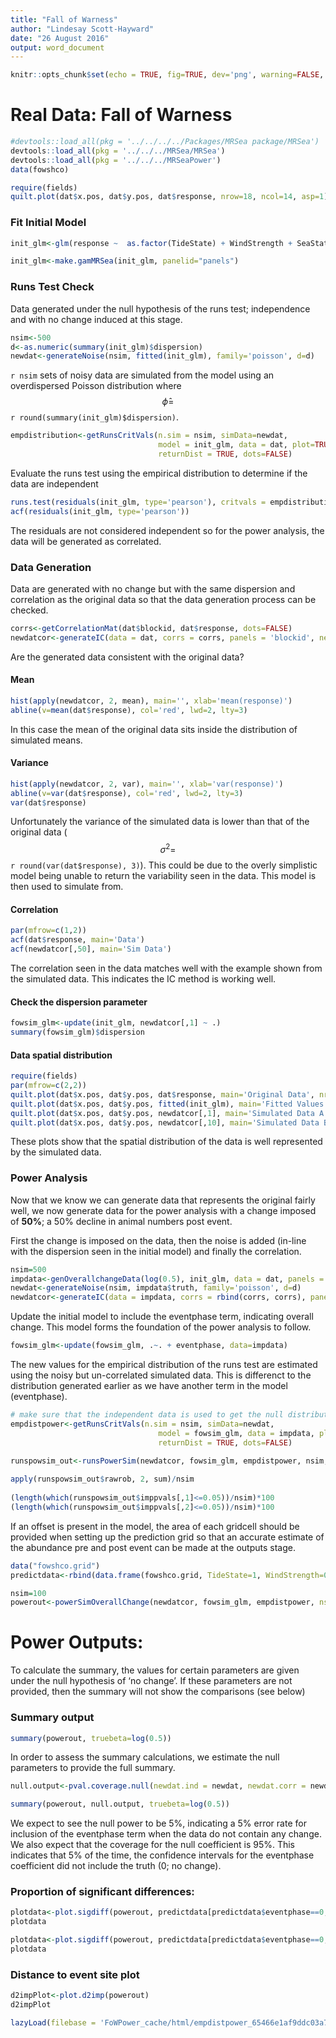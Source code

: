 ```yaml
---
title: "Fall of Warness"
author: "Lindesay Scott-Hayward"
date: "26 August 2016"
output: word_document
---
```


```r
knitr::opts_chunk$set(echo = TRUE, fig=TRUE, dev='png', warning=FALSE, message=FALSE, comment='')
```
# Real Data: Fall of Warness

```r
#devtools::load_all(pkg = '../../../../Packages/MRSea package/MRSea')
devtools::load_all(pkg = '../../../MRSea/MRSea')
devtools::load_all(pkg = '../../../MRSeaPower')
data(fowshco)
```

```r
require(fields)
quilt.plot(dat$x.pos, dat$y.pos, dat$response, nrow=18, ncol=14, asp=1)

```



### Fit Initial Model
```r
init_glm<-glm(response ~  as.factor(TideState) + WindStrength + SeaState + SimpPrecipitation + CloudCover + Depth + offset(log(areatime)), data=dat, family=quasipoisson)

init_glm<-make.gamMRSea(init_glm, panelid="panels")
```


### Runs Test Check

Data generated under the null hypothesis of the runs test; independence and with no change induced at this stage.

```r
nsim<-500
d<-as.numeric(summary(init_glm)$dispersion)
newdat<-generateNoise(nsim, fitted(init_glm), family='poisson', d=d)
```

`r nsim` sets of noisy data are simulated from the model using an overdispersed Poisson distribution where $$\hat{\phi} = $$ `r round(summary(init_glm)$dispersion)`.

```r
empdistribution<-getRunsCritVals(n.sim = nsim, simData=newdat, 
                                 model = init_glm, data = dat, plot=TRUE, 
                                 returnDist = TRUE, dots=FALSE)
```

Evaluate the runs test using the empirical distribution to determine if the data are independent
```r
runs.test(residuals(init_glm, type='pearson'), critvals = empdistribution)
acf(residuals(init_glm, type='pearson'))
```

The residuals are not considered independent so for the power analysis, the data will be generated as correlated.

### Data Generation

Data are generated with no change but with the same dispersion and correlation as the original data so that the data generation process can be checked.

```r
corrs<-getCorrelationMat(dat$blockid, dat$response, dots=FALSE)
newdatcor<-generateIC(data = dat, corrs = corrs, panels = 'blockid', newdata = newdat, nsim = nsim, dots = FALSE)
```

Are the generated data consistent with the original data?

#### Mean
```r
hist(apply(newdatcor, 2, mean), main='', xlab='mean(response)')
abline(v=mean(dat$response), col='red', lwd=2, lty=3)
```

In this case the mean of the original data sits inside the distribution of simulated means. 

#### Variance
```r
hist(apply(newdatcor, 2, var), main='', xlab='var(response)')
abline(v=var(dat$response), col='red', lwd=2, lty=3)
var(dat$response)
```

Unfortunately the variance of the simulated data is lower than that of the original data ($$\sigma^2 = $$ ```r round(var(dat$response), 3)```).  This could be due to the overly simplistic model being unable to return the variability seen in the data.  This model is then used to simulate from.

#### Correlation

```r
par(mfrow=c(1,2))
acf(dat$response, main='Data')
acf(newdatcor[,50], main='Sim Data')
```

The correlation seen in the data matches well with the example shown from the simulated data.  This indicates the IC method is working well.

#### Check the dispersion parameter

```r
fowsim_glm<-update(init_glm, newdatcor[,1] ~ .)
summary(fowsim_glm)$dispersion
```


#### Data spatial distribution

```r
require(fields)
par(mfrow=c(2,2))
quilt.plot(dat$x.pos, dat$y.pos, dat$response, main='Original Data', nrow=18, ncol=14, asp=1)
quilt.plot(dat$x.pos, dat$y.pos, fitted(init_glm), main='Fitted Values', nrow=18, ncol=14, asp=1)
quilt.plot(dat$x.pos, dat$y.pos, newdatcor[,1], main='Simulated Data A', nrow=18, ncol=14, asp=1)
quilt.plot(dat$x.pos, dat$y.pos, newdatcor[,10], main='Simulated Data B', nrow=18, ncol=14, asp=1)
```

These plots show that the spatial distribution of the data is well represented by the simulated data. 

### Power Analysis

Now that we know we can generate data that represents the original fairly well, we now generate data for the power analysis with a change imposed of **50\%**; a 50\% decline in animal numbers post event.

First the change is imposed on the data, then the noise is added (in-line with the dispersion seen in the initial model) and finally the correlation. 

```r
nsim=500
impdata<-genOverallchangeData(log(0.5), init_glm, data = dat, panels = 'newbidNum')
newdat<-generateNoise(nsim, impdata$truth, family='poisson', d=d)
newdatcor<-generateIC(data = impdata, corrs = rbind(corrs, corrs), panels = 'panels', newdata = newdat, nsim = nsim, dots = FALSE)
```

Update the initial model to include the eventphase term, indicating overall change. This model forms the foundation of the power analysis to follow.

```r
fowsim_glm<-update(fowsim_glm, .~. + eventphase, data=impdata)
```

The new values for the empirical distribution of the runs test are estimated using the noisy but un-correlated simulated data. This is differenct to the distribution generated earlier as we have another term in the model (eventphase).

```r
# make sure that the independent data is used to get the null distribution
empdistpower<-getRunsCritVals(n.sim = nsim, simData=newdat, 
                                 model = fowsim_glm, data = impdata, plot=TRUE, 
                                 returnDist = TRUE, dots=FALSE)
```


```r
runspowsim_out<-runsPowerSim(newdatcor, fowsim_glm, empdistpower, nsim, powercoefid = length(coef(fowsim_glm)))
  
apply(runspowsim_out$rawrob, 2, sum)/nsim
  
(length(which(runspowsim_out$imppvals[,1]<=0.05))/nsim)*100
(length(which(runspowsim_out$imppvals[,2]<=0.05))/nsim)*100

```

If an offset is present in the model, the area of each gridcell should be provided when setting up the prediction grid so that an accurate estimate of the abundance pre and post event can be made at the outputs stage. 

```r
data("fowshco.grid")
predictdata<-rbind(data.frame(fowshco.grid, TideState=1, WindStrength=0, SeaState=0, SimpPrecipitation='SHOWERS', CloudCover=0, areatime=fowshco.grid$Area, eventphase=0), data.frame(fowshco.grid, TideState=1, WindStrength=0, SeaState=0, SimpPrecipitation='SHOWERS', CloudCover=0,areatime=fowshco.grid$Area, eventphase=1))
```

```r
nsim=100
powerout<-powerSimOverallChange(newdatcor, fowsim_glm, empdistpower, nsim=nsim, powercoefid=length(coef(fowsim_glm)), predictionGrid=predictdata, g2k=NULL, splineParams=NULL, sigdif=TRUE, n.boot=500, impact.loc=c(510700, 6555700))
```

# Power Outputs:

To calculate the summary, the values for certain parameters are given under the null hypothesis of 'no change'.  If these parameters are not provided, then the summary will not show the comparisons (see below)

### Summary output

```r
summary(powerout, truebeta=log(0.5))
```

In order to assess the summary calculations, we estimate the null parameters to provide the full summary. 

```r
null.output<-pval.coverage.null(newdat.ind = newdat, newdat.corr = newdatcor, model = fowsim_glm, nsim = 500, powercoefid = length(coef(fowsim_glm)))
```

```r
summary(powerout, null.output, truebeta=log(0.5))
```

We expect to see the null power to be 5\%, indicating a 5\% error rate for inclusion of the eventphase term when the data do not contain any change.  We also expect that the coverage for the null coefficient is 95\%.  This indicates that 5\% of the time, the confidence intervals for the eventphase coefficient did not include the truth (0; no change).


### Proportion of significant differences:
```r
plotdata<-plot.sigdiff(powerout, predictdata[predictdata$eventphase==0,c('x.pos', 'y.pos')], tailed='two', error.rate = 0.05, family=FALSE)
plotdata
```

```r
plotdata<-plot.sigdiff(powerout, predictdata[predictdata$eventphase==0,c('x.pos', 'y.pos')], tailed='two', error.rate = 0.05, family=TRUE)
plotdata
```

### Distance to event site plot

```r
d2impPlot<-plot.d2imp(powerout)
d2impPlot
```


```r
lazyLoad(filebase = 'FoWPower_cache/html/empdistpower_65466e1af9ddc03a7bcafc02c436b281')
```

